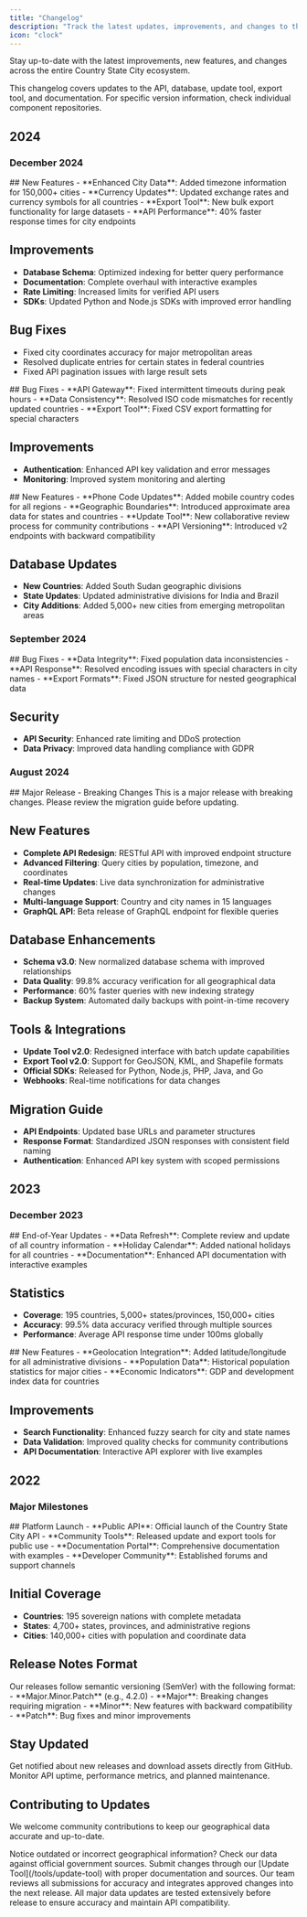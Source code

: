 ```yaml
---
title: "Changelog"
description: "Track the latest updates, improvements, and changes to the Country State City ecosystem including API, database, and tools."
icon: "clock"
---
```

Stay up-to-date with the latest improvements, new features, and changes across the entire Country State City ecosystem.

<Info>
This changelog covers updates to the API, database, update tool, export tool, and documentation. For specific version information, check individual component repositories.
</Info>

## 2024

### December 2024

<Update label="v4.2.0" description="Released December 15, 2024">
## New Features
- **Enhanced City Data**: Added timezone information for 150,000+ cities
- **Currency Updates**: Updated exchange rates and currency symbols for all countries
- **Export Tool**: New bulk export functionality for large datasets
- **API Performance**: 40% faster response times for city endpoints

## Improvements
- **Database Schema**: Optimized indexing for better query performance
- **Documentation**: Complete overhaul with interactive examples
- **Rate Limiting**: Increased limits for verified API users
- **SDKs**: Updated Python and Node.js SDKs with improved error handling

## Bug Fixes
- Fixed city coordinates accuracy for major metropolitan areas
- Resolved duplicate entries for certain states in federal countries
- Fixed API pagination issues with large result sets
</Update>

<Update label="v4.1.2" description="Released November 28, 2024">
## Bug Fixes
- **API Gateway**: Fixed intermittent timeouts during peak hours
- **Data Consistency**: Resolved ISO code mismatches for recently updated countries
- **Export Tool**: Fixed CSV export formatting for special characters

## Improvements
- **Authentication**: Enhanced API key validation and error messages
- **Monitoring**: Improved system monitoring and alerting
</Update>

<Update label="v4.1.0" description="Released October 22, 2024">
## New Features
- **Phone Code Updates**: Added mobile country codes for all regions
- **Geographic Boundaries**: Introduced approximate area data for states and countries
- **Update Tool**: New collaborative review process for community contributions
- **API Versioning**: Introduced v2 endpoints with backward compatibility

## Database Updates
- **New Countries**: Added South Sudan geographic divisions
- **State Updates**: Updated administrative divisions for India and Brazil
- **City Additions**: Added 5,000+ new cities from emerging metropolitan areas
</Update>

### September 2024

<Update label="v4.0.1" description="Released September 10, 2024">
## Bug Fixes
- **Data Integrity**: Fixed population data inconsistencies
- **API Response**: Resolved encoding issues with special characters in city names
- **Export Formats**: Fixed JSON structure for nested geographical data

## Security
- **API Security**: Enhanced rate limiting and DDoS protection
- **Data Privacy**: Improved data handling compliance with GDPR
</Update>

### August 2024

<Update label="v4.0.0" description="Released August 1, 2024">
## Major Release - Breaking Changes

<Warning>
This is a major release with breaking changes. Please review the migration guide before updating.
</Warning>

## New Features
- **Complete API Redesign**: RESTful API with improved endpoint structure
- **Advanced Filtering**: Query cities by population, timezone, and coordinates
- **Real-time Updates**: Live data synchronization for administrative changes
- **Multi-language Support**: Country and city names in 15 languages
- **GraphQL API**: Beta release of GraphQL endpoint for flexible queries

## Database Enhancements
- **Schema v3.0**: New normalized database schema with improved relationships
- **Data Quality**: 99.8% accuracy verification for all geographical data
- **Performance**: 60% faster queries with new indexing strategy
- **Backup System**: Automated daily backups with point-in-time recovery

## Tools & Integrations
- **Update Tool v2.0**: Redesigned interface with batch update capabilities
- **Export Tool v2.0**: Support for GeoJSON, KML, and Shapefile formats
- **Official SDKs**: Released for Python, Node.js, PHP, Java, and Go
- **Webhooks**: Real-time notifications for data changes

## Migration Guide
- **API Endpoints**: Updated base URLs and parameter structures
- **Response Format**: Standardized JSON responses with consistent field naming
- **Authentication**: Enhanced API key system with scoped permissions
</Update>

## 2023

### December 2023

<Update label="v3.8.5" description="Released December 20, 2023">
## End-of-Year Updates
- **Data Refresh**: Complete review and update of all country information
- **Holiday Calendar**: Added national holidays for all countries
- **Documentation**: Enhanced API documentation with interactive examples

## Statistics
- **Coverage**: 195 countries, 5,000+ states/provinces, 150,000+ cities
- **Accuracy**: 99.5% data accuracy verified through multiple sources
- **Performance**: Average API response time under 100ms globally
</Update>

<Update label="v3.8.0" description="Released September 15, 2023">
## New Features
- **Geolocation Integration**: Added latitude/longitude for all administrative divisions
- **Population Data**: Historical population statistics for major cities
- **Economic Indicators**: GDP and development index data for countries

## Improvements
- **Search Functionality**: Enhanced fuzzy search for city and state names
- **Data Validation**: Improved quality checks for community contributions
- **API Documentation**: Interactive API explorer with live examples
</Update>

## 2022

### Major Milestones

<Update label="v3.0.0" description="Released March 1, 2022">
## Platform Launch
- **Public API**: Official launch of the Country State City API
- **Community Tools**: Released update and export tools for public use
- **Documentation Portal**: Comprehensive documentation with examples
- **Developer Community**: Established forums and support channels

## Initial Coverage
- **Countries**: 195 sovereign nations with complete metadata
- **States**: 4,700+ states, provinces, and administrative regions
- **Cities**: 140,000+ cities with population and coordinate data
</Update>

## Release Notes Format

<Tip>
Our releases follow semantic versioning (SemVer) with the following format:
- **Major.Minor.Patch** (e.g., 4.2.0)
- **Major**: Breaking changes requiring migration
- **Minor**: New features with backward compatibility
- **Patch**: Bug fixes and minor improvements
</Tip>

## Stay Updated

<CardGroup cols={2}>
<Card title="GitHub Releases" icon="github" href="https://github.com/dr5hn/countries-states-cities-database/releases">
  Get notified about new releases and download assets directly from GitHub.
</Card>

<Card title="API Status" icon="chart-line" href="https://status.countrystatecity.in">
  Monitor API uptime, performance metrics, and planned maintenance.
</Card>
</CardGroup>

## Contributing to Updates

We welcome community contributions to keep our geographical data accurate and up-to-date.

<Steps>
<Step title="Identify Changes">
  Notice outdated or incorrect geographical information? Check our data against official government sources.
</Step>

<Step title="Use Update Tool">
  Submit changes through our [Update Tool](/tools/update-tool) with proper documentation and sources.
</Step>

<Step title="Review Process">
  Our team reviews all submissions for accuracy and integrates approved changes into the next release.
</Step>
</Steps>

<Info>
All major data updates are tested extensively before release to ensure accuracy and maintain API compatibility.
</Info>